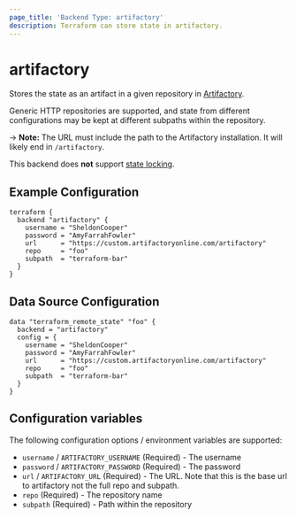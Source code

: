 ```yaml
---
page_title: 'Backend Type: artifactory'
description: Terraform can store state in artifactory.
---
```


# artifactory

Stores the state as an artifact in a given repository in
[Artifactory](https://www.jfrog.com/artifactory/).

Generic HTTP repositories are supported, and state from different
configurations may be kept at different subpaths within the repository.

-> **Note:** The URL must include the path to the Artifactory installation.
It will likely end in `/artifactory`.

This backend does **not** support [state locking](/language/state/locking).

## Example Configuration

```hcl
terraform {
  backend "artifactory" {
    username = "SheldonCooper"
    password = "AmyFarrahFowler"
    url      = "https://custom.artifactoryonline.com/artifactory"
    repo     = "foo"
    subpath  = "terraform-bar"
  }
}
```

## Data Source Configuration

```hcl
data "terraform_remote_state" "foo" {
  backend = "artifactory"
  config = {
    username = "SheldonCooper"
    password = "AmyFarrahFowler"
    url      = "https://custom.artifactoryonline.com/artifactory"
    repo     = "foo"
    subpath  = "terraform-bar"
  }
}
```

## Configuration variables

The following configuration options / environment variables are supported:

- `username` / `ARTIFACTORY_USERNAME` (Required) - The username
- `password` / `ARTIFACTORY_PASSWORD` (Required) - The password
- `url` / `ARTIFACTORY_URL` (Required) - The URL. Note that this is the base url to artifactory not the full repo and subpath.
- `repo` (Required) - The repository name
- `subpath` (Required) - Path within the repository
